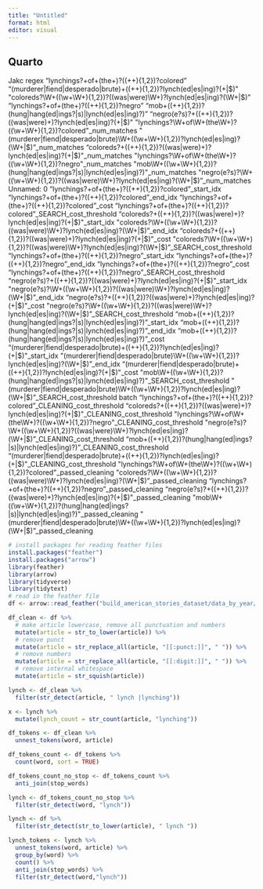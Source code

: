 ```yaml
---
title: "Untitled"
format: html
editor: visual
---
```


## Quarto
Jakc regex
"lynchings?\W+of\W+(the\W+)?((\w+\W+){1,2})?colored"    "(murderer|fiend|desperado|brute)\W+((\w+\W+){1,2})?lynch(ed|es|ing)?(\W+|$)"    "coloreds?\W+((\w+\W+){1,2})?((was|were)\W+)?lynch(ed|es|ing)?(\W+|$)"    "lynchings?\W+of\W+(the\W+)?((\w+\W+){1,2})?negro"    "mob\W+((\w+\W+){1,2})?(hung|hang(ed|ings?|s)|lynch(ed|es|ing)?)"    "negro(e?s)?\W+((\w+\W+){1,2})?((was|were)\W+)?lynch(ed|es|ing)?(\W+|$)"    "lynchings?\W+of\W+(the\W+)?((\w+\W+){1,2})?colored"_num_matches    "(murderer|fiend|desperado|brute)\W+((\w+\W+){1,2})?lynch(ed|es|ing)?(\W+|$)"_num_matches    "coloreds?\W+((\w+\W+){1,2})?((was|were)\W+)?lynch(ed|es|ing)?(\W+|$)"_num_matches    "lynchings?\W+of\W+(the\W+)?((\w+\W+){1,2})?negro"_num_matches    "mob\W+((\w+\W+){1,2})?(hung|hang(ed|ings?|s)|lynch(ed|es|ing)?)"_num_matches    "negro(e?s)?\W+((\w+\W+){1,2})?((was|were)\W+)?lynch(ed|es|ing)?(\W+|$)"_num_matches    Unnamed: 0    "lynchings?\W+of\W+(the\W+)?((\w+\W+){1,2})?colored"_start_idx    "lynchings?\W+of\W+(the\W+)?((\w+\W+){1,2})?colored"_end_idx    "lynchings?\W+of\W+(the\W+)?((\w+\W+){1,2})?colored"_cost    "lynchings?\W+of\W+(the\W+)?((\w+\W+){1,2})?colored"_SEARCH_cost_threshold    "coloreds?\W+((\w+\W+){1,2})?((was|were)\W+)?lynch(ed|es|ing)?(\W+|$)"_start_idx    "coloreds?\W+((\w+\W+){1,2})?((was|were)\W+)?lynch(ed|es|ing)?(\W+|$)"_end_idx    "coloreds?\W+((\w+\W+){1,2})?((was|were)\W+)?lynch(ed|es|ing)?(\W+|$)"_cost    "coloreds?\W+((\w+\W+){1,2})?((was|were)\W+)?lynch(ed|es|ing)?(\W+|$)"_SEARCH_cost_threshold    "lynchings?\W+of\W+(the\W+)?((\w+\W+){1,2})?negro"_start_idx    "lynchings?\W+of\W+(the\W+)?((\w+\W+){1,2})?negro"_end_idx    "lynchings?\W+of\W+(the\W+)?((\w+\W+){1,2})?negro"_cost    "lynchings?\W+of\W+(the\W+)?((\w+\W+){1,2})?negro"_SEARCH_cost_threshold    "negro(e?s)?\W+((\w+\W+){1,2})?((was|were)\W+)?lynch(ed|es|ing)?(\W+|$)"_start_idx    "negro(e?s)?\W+((\w+\W+){1,2})?((was|were)\W+)?lynch(ed|es|ing)?(\W+|$)"_end_idx    "negro(e?s)?\W+((\w+\W+){1,2})?((was|were)\W+)?lynch(ed|es|ing)?(\W+|$)"_cost    "negro(e?s)?\W+((\w+\W+){1,2})?((was|were)\W+)?lynch(ed|es|ing)?(\W+|$)"_SEARCH_cost_threshold    "mob\W+((\w+\W+){1,2})?(hung|hang(ed|ings?|s)|lynch(ed|es|ing)?)"_start_idx    "mob\W+((\w+\W+){1,2})?(hung|hang(ed|ings?|s)|lynch(ed|es|ing)?)"_end_idx    "mob\W+((\w+\W+){1,2})?(hung|hang(ed|ings?|s)|lynch(ed|es|ing)?)"_cost    "(murderer|fiend|desperado|brute)\W+((\w+\W+){1,2})?lynch(ed|es|ing)?(\W+|$)"_start_idx    "(murderer|fiend|desperado|brute)\W+((\w+\W+){1,2})?lynch(ed|es|ing)?(\W+|$)"_end_idx    "(murderer|fiend|desperado|brute)\W+((\w+\W+){1,2})?lynch(ed|es|ing)?(\W+|$)"_cost    "mob\W+((\w+\W+){1,2})?(hung|hang(ed|ings?|s)|lynch(ed|es|ing)?)"_SEARCH_cost_threshold    "(murderer|fiend|desperado|brute)\W+((\w+\W+){1,2})?lynch(ed|es|ing)?(\W+|$)"_SEARCH_cost_threshold    batch    "lynchings?\W+of\W+(the\W+)?((\w+\W+){1,2})?colored"_CLEANING_cost_threshold    "coloreds?\W+((\w+\W+){1,2})?((was|were)\W+)?lynch(ed|es|ing)?(\W+|$)"_CLEANING_cost_threshold    "lynchings?\W+of\W+(the\W+)?((\w+\W+){1,2})?negro"_CLEANING_cost_threshold    "negro(e?s)?\W+((\w+\W+){1,2})?((was|were)\W+)?lynch(ed|es|ing)?(\W+|$)"_CLEANING_cost_threshold    "mob\W+((\w+\W+){1,2})?(hung|hang(ed|ings?|s)|lynch(ed|es|ing)?)"_CLEANING_cost_threshold    "(murderer|fiend|desperado|brute)\W+((\w+\W+){1,2})?lynch(ed|es|ing)?(\W+|$)"_CLEANING_cost_threshold    "lynchings?\W+of\W+(the\W+)?((\w+\W+){1,2})?colored"_passed_cleaning    "coloreds?\W+((\w+\W+){1,2})?((was|were)\W+)?lynch(ed|es|ing)?(\W+|$)"_passed_cleaning    "lynchings?\W+of\W+(the\W+)?((\w+\W+){1,2})?negro"_passed_cleaning    "negro(e?s)?\W+((\w+\W+){1,2})?((was|were)\W+)?lynch(ed|es|ing)?(\W+|$)"_passed_cleaning    "mob\W+((\w+\W+){1,2})?(hung|hang(ed|ings?|s)|lynch(ed|es|ing)?)"_passed_cleaning    "(murderer|fiend|desperado|brute)\W+((\w+\W+){1,2})?lynch(ed|es|ing)?(\W+|$)"_passed_cleaning
```r
# install packages for reading feather files
install.packages("feather")
install.packages("arrow")
library(feather)
library(arrow)
library(tidyverse)
library(tidytext)
# read in the feather file
df <- arrow::read_feather("build_american_stories_dataset/data_by_year/arrow/articles_1922.feather")

df_clean <- df %>%
  # make article lowercase, remove all punctuation and numbers
  mutate(article = str_to_lower(article)) %>%
  # remove punct
  mutate(article = str_replace_all(article, "[[:punct:]]", " ")) %>%
  # remove numbers
  mutate(article = str_replace_all(article, "[[:digit:]]", " ")) %>%
  # remove internal whitespace
  mutate(article = str_squish(article)) 

lynch <- df_clean %>%
  filter(str_detect(article, " lynch |lynching"))

x <- lynch %>%
  mutate(lynch_count = str_count(article, "lynching")) 

df_tokens <- df_clean %>%
  unnest_tokens(word, article) 

df_tokens_count <- df_tokens %>%
  count(word, sort = TRUE) 

df_tokens_count_no_stop <- df_tokens_count %>%
  anti_join(stop_words)

lynch <- df_tokens_count_no_stop %>%
  filter(str_detect(word, "lynch"))

lynch <- df %>%
  filter(str_detect(str_to_lower(article), " lynch "))

lynch_tokens <- lynch %>%
  unnest_tokens(word, article) %>%
  group_by(word) %>%
  count() %>%
  anti_join(stop_words) %>%
  filter(str_detect(word,"lynch"))



```
